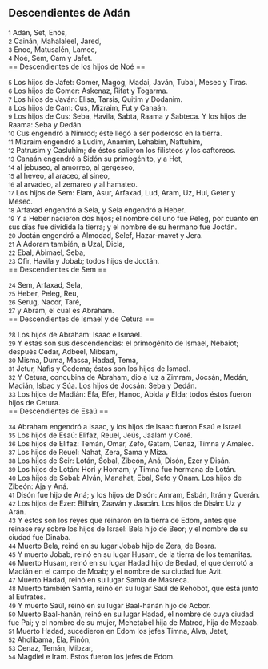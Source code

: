 == Descendientes de Adán ==

{{anchor|1}} <small>1</small> Adán, Set, Enós,<br>
{{anchor|2}} <small>2</small> Cainán, Mahalaleel, Jared,<br>
{{anchor|3}} <small>3</small> Enoc, Matusalén, Lamec,<br>
{{anchor|4}} <small>4</small> Noé, Sem, Cam y Jafet.<br>
== Descendientes de los hijos de Noé ==

{{anchor|5}} <small>5</small> Los hijos de Jafet: Gomer, Magog, Madai, Javán, Tubal, Mesec y Tiras.<br>
{{anchor|6}} <small>6</small> Los hijos de Gomer: Askenaz, Rifat y Togarma.<br>
{{anchor|7}} <small>7</small> Los hijos de Javán: Elisa, Tarsis, Quitim y Dodanim.<br>
{{anchor|8}} <small>8</small> Los hijos de Cam: Cus, Mizraim, Fut y Canaán.<br>
{{anchor|9}} <small>9</small> Los hijos de Cus: Seba, Havila, Sabta, Raama y Sabteca. Y los hijos de Raama: Seba y Dedán.<br>
{{anchor|10}} <small>10</small> Cus engendró a Nimrod; éste llegó a ser poderoso en la tierra.<br>
{{anchor|11}} <small>11</small> Mizraim engendró a Ludim, Anamim, Lehabim, Naftuhim,<br>
{{anchor|12}} <small>12</small> Patrusim y Casluhim; de éstos salieron los filisteos y los caftoreos.<br>
{{anchor|13}} <small>13</small> Canaán engendró a Sidón su primogénito, y a Het,<br>
{{anchor|14}} <small>14</small> al jebuseo, al amorreo, al gergeseo,<br>
{{anchor|15}} <small>15</small> al heveo, al araceo, al sineo,<br>
{{anchor|16}} <small>16</small> al arvadeo, al zemareo y al hamateo.<br>
{{anchor|17}} <small>17</small> Los hijos de Sem: Elam, Asur, Arfaxad, Lud, Aram, Uz, Hul, Geter y Mesec.<br>
{{anchor|18}} <small>18</small> Arfaxad engendró a Sela, y Sela engendró a Heber.<br>
{{anchor|19}} <small>19</small> Y a Heber nacieron dos hijos; el nombre del uno fue Peleg, por cuanto en sus días fue dividida la tierra; y el nombre de su hermano fue Joctán.<br>
{{anchor|20}} <small>20</small> Joctán engendró a Almodad, Selef, Hazar-mavet y Jera.<br>
{{anchor|21}} <small>21</small> A Adoram también, a Uzal, Dicla,<br>
{{anchor|22}} <small>22</small> Ebal, Abimael, Seba,<br>
{{anchor|23}} <small>23</small> Ofir, Havila y Jobab; todos hijos de Joctán.<br>
== Descendientes de Sem ==

{{anchor|24}} <small>24</small> Sem, Arfaxad, Sela,<br>
{{anchor|25}} <small>25</small> Heber, Peleg, Reu,<br>
{{anchor|26}} <small>26</small> Serug, Nacor, Taré,<br>
{{anchor|27}} <small>27</small> y Abram, el cual es Abraham.<br>
== Descendientes de Ismael y de Cetura ==

{{anchor|28}} <small>28</small> Los hijos de Abraham: Isaac e Ismael.<br>
{{anchor|29}} <small>29</small> Y estas son sus descendencias: el primogénito de Ismael, Nebaiot; después Cedar, Adbeel, Mibsam,<br>
{{anchor|30}} <small>30</small> Misma, Duma, Massa, Hadad, Tema,<br>
{{anchor|31}} <small>31</small> Jetur, Nafis y Cedema; éstos son los hijos de Ismael.<br>
{{anchor|32}} <small>32</small> Y Cetura, concubina de Abraham, dio a luz a Zimram, Jocsán, Medán, Madián, Isbac y Súa. Los hijos de Jocsán: Seba y Dedán.<br>
{{anchor|33}} <small>33</small> Los hijos de Madián: Efa, Efer, Hanoc, Abida y Elda; todos éstos fueron hijos de Cetura.<br>
== Descendientes de Esaú ==

{{anchor|34}} <small>34</small> Abraham engendró a Isaac, y los hijos de Isaac fueron Esaú e Israel.<br>
{{anchor|35}} <small>35</small> Los hijos de Esaú: Elifaz, Reuel, Jeús, Jaalam y Coré.<br>
{{anchor|36}} <small>36</small> Los hijos de Elifaz: Temán, Omar, Zefo, Gatam, Cenaz, Timna y Amalec.<br>
{{anchor|37}} <small>37</small> Los hijos de Reuel: Nahat, Zera, Sama y Miza.<br>
{{anchor|38}} <small>38</small> Los hijos de Seir: Lotán, Sobal, Zibeón, Aná, Disón, Ezer y Disán.<br>
{{anchor|39}} <small>39</small> Los hijos de Lotán: Hori y Homam; y Timna fue hermana de Lotán.<br>
{{anchor|40}} <small>40</small> Los hijos de Sobal: Alván, Manahat, Ebal, Sefo y Onam. Los hijos de Zibeón: Aja y Aná.<br>
{{anchor|41}} <small>41</small> Disón fue hijo de Aná; y los hijos de Disón: Amram, Esbán, Itrán y Querán.<br>
{{anchor|42}} <small>42</small> Los hijos de Ezer: Bilhán, Zaaván y Jaacán. Los hijos de Disán: Uz y Arán.<br>
{{anchor|43}} <small>43</small> Y estos son los reyes que reinaron en la tierra de Edom, antes que reinase rey sobre los hijos de Israel: Bela hijo de Beor; y el nombre de su ciudad fue Dinaba.<br>
{{anchor|44}} <small>44</small> Muerto Bela, reinó en su lugar Jobab hijo de Zera, de Bosra.<br>
{{anchor|45}} <small>45</small> Y muerto Jobab, reinó en su lugar Husam, de la tierra de los temanitas.<br>
{{anchor|46}} <small>46</small> Muerto Husam, reinó en su lugar Hadad hijo de Bedad, el que derrotó a Madián en el campo de Moab; y el nombre de su ciudad fue Avit.<br>
{{anchor|47}} <small>47</small> Muerto Hadad, reinó en su lugar Samla de Masreca.<br>
{{anchor|48}} <small>48</small> Muerto también Samla, reinó en su lugar Saúl de Rehobot, que está junto al Eufrates.<br>
{{anchor|49}} <small>49</small> Y muerto Saúl, reinó en su lugar Baal-hanán hijo de Acbor.<br>
{{anchor|50}} <small>50</small> Muerto Baal-hanán, reinó en su lugar Hadad, el nombre de cuya ciudad fue Pai; y el nombre de su mujer, Mehetabel hija de Matred, hija de Mezaab.<br>
{{anchor|51}} <small>51</small> Muerto Hadad, sucedieron en Edom los jefes Timna, Alva, Jetet,<br>
{{anchor|52}} <small>52</small> Aholibama, Ela, Pinón,<br>
{{anchor|53}} <small>53</small> Cenaz, Temán, Mibzar,<br>
{{anchor|54}} <small>54</small> Magdiel e Iram. Estos fueron los jefes de Edom.<br>
